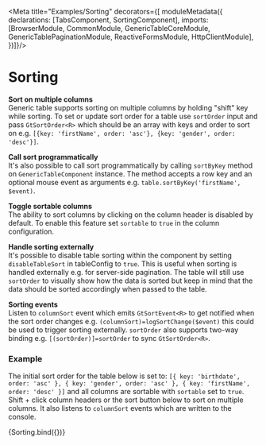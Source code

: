 

<Meta title="Examples/Sorting" decorators={[
  moduleMetadata({
    declarations: [TabsComponent, SortingComponent],
    imports: [BrowserModule, CommonModule, GenericTableCoreModule, GenericTablePaginationModule, ReactiveFormsModule, HttpClientModule],
  })]}/>

# Sorting

**Sort on multiple columns**<br/>
Generic table supports sorting on multiple columns by holding "shift" key while sorting. To set or update sort order for a table use `sortOrder` input and pass `GtSortOrder<R>` which should be an array with keys and order to sort on e.g. `[{key: 'firstName', order: 'asc'}, {key: 'gender', order: 'desc'}]`.

**Call sort programmatically**<br/>
It's also possible to call sort programmatically by calling `sortByKey` method on `GenericTableComponent` instance. The method accepts a row key and an optional mouse event as arguments e.g. `table.sortByKey('firstName', $event)`.

**Toggle sortable columns**<br/>
The ability to sort columns by clicking on the column header is disabled by default. To enable this feature set `sortable` to `true` in the column configuration.

**Handle sorting externally**<br/>
It's possible to disable table sorting within the component by setting `disableTableSort` in tableConfig to `true`. This is useful when sorting is handled externally e.g. for server-side pagination. The table will still use `sortOrder` to visually show how the data is sorted but keep in mind that the data should be sorted accordingly when passed to the table.

**Sorting events**<br/>
Listen to `columnSort` event which emits `GtSortEvent<R>` to get notified when the sort order changes e.g. `(columnSort)=logSortChange($event)` this could be used to trigger sorting externally. `sortOrder` also supports two-way binding e.g. `[(sortOrder)]=sortOrder` to sync `GtSortOrder<R>`.

### Example
The initial sort order for the table below is set to: `[{ key: 'birthdate', order: 'asc' }, { key: 'gender', order: 'asc' }, { key: 'firstName', order: 'desc' }]` and all columns are sortable with `sortable` set to `true`. Shift + click column headers or the sort button below to sort on multiple columns. It also listens to `columnSort` events which are written to the console.

<Story name="Sorting">
  {Sorting.bind({})}
</Story>
